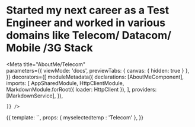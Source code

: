 
# Started my next career as a Test Engineer and worked in various domains like Telecom/ Datacom/ Mobile /3G Stack

<Meta title="AboutMe/Telecom"   
  parameters={{
      viewMode: 'docs',
      previewTabs: { 
        canvas: { hidden: true } 
      },
  }}
  decorators={[
moduleMetadata({
  declarations: [AboutMeComponent],
      imports: [
        AppSharedModule,
        HttpClientModule,
        MarkdownModule.forRoot({ loader: HttpClient }),
      ],
      providers: [MarkdownService],
    }),
    
    ]} />


<Story name="Telecom">
  {{
    template: `<app-about-me [myselectedtemp]= "myselectedtemp"></app-about-me>`,
    props: {
    myselectedtemp : 'Telecom'
    },
  }}
</Story>